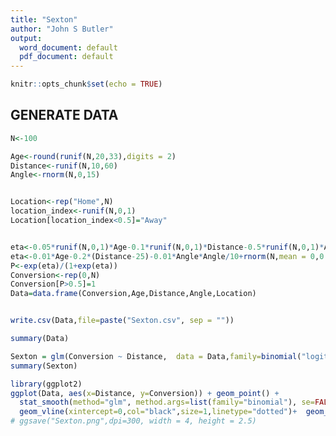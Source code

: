 ```yaml
---
title: "Sexton"
author: "John S Butler"
output:
  word_document: default
  pdf_document: default
---
```


```r
knitr::opts_chunk$set(echo = TRUE)
```



## GENERATE DATA


```r

N<-100

Age<-round(runif(N,20,33),digits = 2)
Distance<-runif(N,10,60)
Angle<-rnorm(N,0,15)


Location<-rep("Home",N)
location_index<-runif(N,0,1)
Location[location_index<0.5]="Away"


eta<-0.05*runif(N,0,1)*Age-0.1*runif(N,0,1)*Distance-0.5*runif(N,0,1)*Angle*Angle
eta<-0.01*Age-0.2*(Distance-25)-0.01*Angle*Angle/10+rnorm(N,mean = 0,0.5)+3
P<-exp(eta)/(1+exp(eta))
Conversion<-rep(0,N)
Conversion[P>0.5]=1
Data=data.frame(Conversion,Age,Distance,Angle,Location)


write.csv(Data,file=paste("Sexton.csv", sep = ""))


```

```r

summary(Data)

Sexton = glm(Conversion ~ Distance,  data = Data,family=binomial("logit")) 
summary(Sexton)


```

```r


library(ggplot2)
ggplot(Data, aes(x=Distance, y=Conversion)) + geom_point() + 
  stat_smooth(method="glm", method.args=list(family="binomial"), se=FALSE)+xlab("Distance (m)")+ylab("Pr(Conversion)")+ theme(plot.title = element_text(hjust=1.0))+geom_vline(xintercept=50,col="black",size=1,linetype="dotted")+  geom_text(aes(x=53, label="Half Way Line", y=0.5),angle=90)+
  geom_vline(xintercept=0,col="black",size=1,linetype="dotted")+  geom_text(aes(x=3, label="Goal Line", y=0.5),angle=90)
# ggsave("Sexton.png",dpi=300, width = 4, height = 2.5)


```

